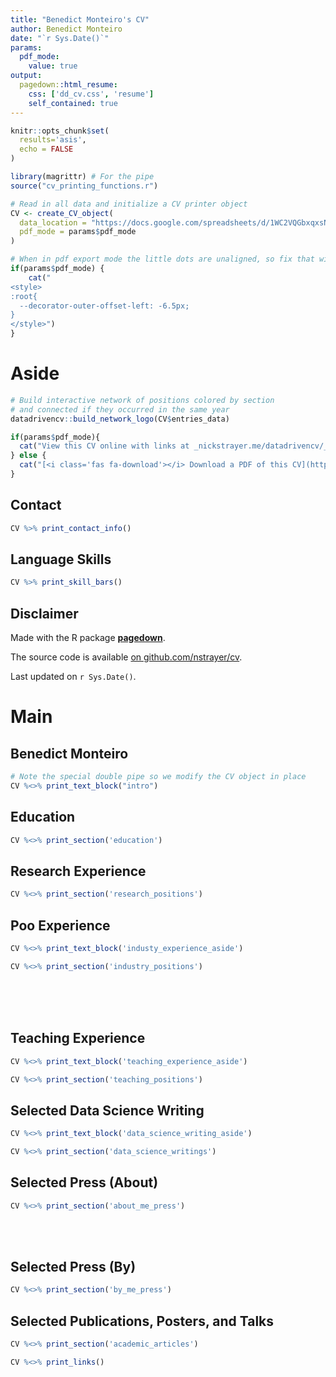```yaml
---
title: "Benedict Monteiro's CV"
author: Benedict Monteiro
date: "`r Sys.Date()`"
params:
  pdf_mode:
    value: true
output:
  pagedown::html_resume:
    css: ['dd_cv.css', 'resume']
    self_contained: true
---
```


```r
knitr::opts_chunk$set(
  results='asis', 
  echo = FALSE
)

library(magrittr) # For the pipe
source("cv_printing_functions.r")

# Read in all data and initialize a CV printer object
CV <- create_CV_object(
  data_location = "https://docs.google.com/spreadsheets/d/1WC2VQGbxqxsNcU06x1DMvFBV2AQZg1BCzF26pKs5qCE/edit?usp=sharing",  
  pdf_mode = params$pdf_mode
)

```


```r
# When in pdf export mode the little dots are unaligned, so fix that with some conditional CSS.
if(params$pdf_mode) {
    cat("
<style>
:root{
  --decorator-outer-offset-left: -6.5px;
}
</style>")
}
```


Aside
================================================================================

```r
# Build interactive network of positions colored by section
# and connected if they occurred in the same year
datadrivencv::build_network_logo(CV$entries_data)
```


```r
if(params$pdf_mode){
  cat("View this CV online with links at _nickstrayer.me/datadrivencv/_")
} else {
  cat("[<i class='fas fa-download'></i> Download a PDF of this CV](https://github.com/nstrayer/cv/raw/master/strayer_cv.pdf)")
}
```

Contact {#contact}
--------------------------------------------------------------------------------

```r
CV %>% print_contact_info()
```



Language Skills {#skills}
--------------------------------------------------------------------------------

```r
CV %>% print_skill_bars()
```



Disclaimer {#disclaimer}
--------------------------------------------------------------------------------

Made with the R package [**pagedown**](https://github.com/rstudio/pagedown). 

The source code is available [on github.com/nstrayer/cv](https://github.com/nstrayer/datadrivencv).

Last updated on `r Sys.Date()`.



Main
================================================================================

Benedict Monteiro {#title}
--------------------------------------------------------------------------------

```r
# Note the special double pipe so we modify the CV object in place
CV %<>% print_text_block("intro") 
```



Education {data-icon=graduation-cap data-concise=true}
--------------------------------------------------------------------------------

```r
CV %<>% print_section('education')
```



Research Experience {data-icon=laptop}
--------------------------------------------------------------------------------

```r
CV %<>% print_section('research_positions')
```



Poo Experience {data-icon=suitcase}
--------------------------------------------------------------------------------

::: aside
```r
CV %<>% print_text_block('industy_experience_aside')
```
:::

```r
CV %<>% print_section('industry_positions')
```

<!-- These breaks just force a new page so section doesnt get cut off -->
<br>
<br>
<br>

Teaching Experience {data-icon=chalkboard-teacher}
--------------------------------------------------------------------------------

::: aside
```r
CV %<>% print_text_block('teaching_experience_aside')
```
:::

```r
CV %<>% print_section('teaching_positions')
```



Selected Data Science Writing {data-icon=chart-line}
--------------------------------------------------------------------------------

::: aside
```r
CV %<>% print_text_block('data_science_writing_aside')
```
:::

```r
CV %<>% print_section('data_science_writings')
```



Selected Press (About)  {data-icon=newspaper}
--------------------------------------------------------------------------------

```r
CV %<>% print_section('about_me_press')
```


<br>
<br>


Selected Press (By)  {data-icon=newspaper}
--------------------------------------------------------------------------------

```r
CV %<>% print_section('by_me_press')
```



Selected Publications, Posters, and Talks {data-icon=book}
--------------------------------------------------------------------------------

```r
CV %<>% print_section('academic_articles')
```



```r
CV %<>% print_links()
```

